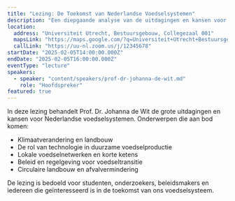 ```yaml
---
title: "Lezing: De Toekomst van Nederlandse Voedselsystemen"
description: "Een diepgaande analyse van de uitdagingen en kansen voor duurzame voedselproductie in Nederland."
location:
  address: "Universiteit Utrecht, Bestuursgebouw, Collegezaal 001"
  mapsLink: "https://maps.google.com/?q=Universiteit+Utrecht+Bestuursgebouw"
  callLink: "https://uu-nl.zoom.us/j/12345678"
startDate: "2025-02-05T14:00:00.000Z"
endDate: "2025-02-05T16:00:00.000Z"
eventType: "lecture"
speakers:
  - speaker: "content/speakers/prof-dr-johanna-de-wit.md"
    role: "Hoofdspreker"
featured: true
---
```


In deze lezing behandelt Prof. Dr. Johanna de Wit de grote uitdagingen en kansen voor Nederlandse voedselsystemen. Onderwerpen die aan bod komen:

- Klimaatverandering en landbouw
- De rol van technologie in duurzame voedselproductie
- Lokale voedselnetwerken en korte ketens
- Beleid en regelgeving voor voedseltransitie
- Circulaire landbouw en afvalvermindering

De lezing is bedoeld voor studenten, onderzoekers, beleidsmakers en iedereen die geïnteresseerd is in de toekomst van ons voedselsysteem.
